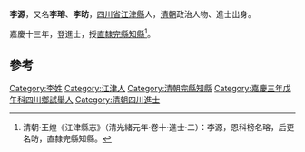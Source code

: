 '''李源'''，又名'''李瑢'''、'''李昉'''，[[四川省|四川省]][[江津縣|江津縣]]人，[[清朝|清朝]]政治人物、進士出身。

嘉慶十三年，登進士，授[[直隸|直隸]][[完縣|完縣]][[知縣|知縣]]<ref>清朝·王煌《江津縣志》（清光緒元年·卷十·進士·二）：李源，恩科榜名瑢，后更名昉，直隸完縣知縣。</ref>。

==參考==
{{reflist}}

{{清朝人物小作品}}
{{嘉慶十三年戊辰科殿試金榜}}
{{DEFAULTSORT:L}}
[[Category:李姓|Category:李姓]]
[[Category:江津人|Category:江津人]]
[[Category:清朝完縣知縣|Category:清朝完縣知縣]]
[[Category:嘉慶三年戊午科四川鄉試舉人|Category:嘉慶三年戊午科四川鄉試舉人]]
[[Category:清朝四川進士|Category:清朝四川進士]]